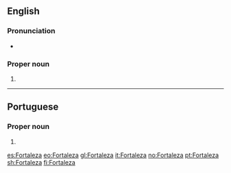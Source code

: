 {{also|fortaleza}}
==English==

===Pronunciation===
* {{IPA|/fɔɹtəˈleɪzə/|lang=en}}

===Proper noun===
{{en-proper noun}}

# {{place:Fortaleza, CE, BR|en}}

----

==Portuguese==

===Proper noun===
{{pt-proper noun|f}}

# {{place:Fortaleza, CE, BR|pt|Fortaleza}}

[[es:Fortaleza]]
[[eo:Fortaleza]]
[[gl:Fortaleza]]
[[it:Fortaleza]]
[[no:Fortaleza]]
[[pt:Fortaleza]]
[[sh:Fortaleza]]
[[fi:Fortaleza]]